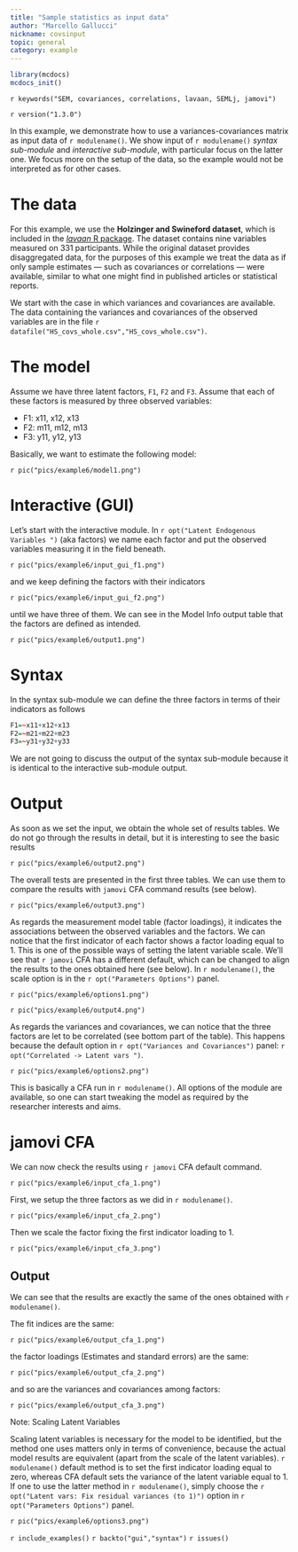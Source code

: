 ```yaml
---
title: "Sample statistics as input data"
author: "Marcello Gallucci"
nickname: covsinput
topic: general
category: example
---
```



```r
library(mcdocs)
mcdocs_init()

```


`r keywords("SEM, covariances, correlations, lavaan, SEMLj, jamovi")`

`r version("1.3.0")`


In this example, we demonstrate how to use a variances-covariances matrix as input data of `r modulename()`. We show input of `r modulename()` _syntax sub-module_ and  _interactive sub-module_, with particular focus on the latter one. We focus more on the setup of the data, so the example would not be interpreted as for other cases.


# The data


For this example, we use the **Holzinger and Swineford dataset**, which is included in the [*lavaan* R package](https://lavaan.ugent.be). The dataset contains nine variables measured on 331 participants. While the original dataset provides disaggregated data, for the purposes of this example we treat the data as if only sample estimates — such as covariances or correlations — were available, similar to what one might find in published articles or statistical reports.

We start with the case in which variances and covariances are available. The data containing the variances and covariances of the observed variables are in the file `r datafile("HS_covs_whole.csv","HS_covs_whole.csv")`.  



# The model

Assume we have three latent factors, `F1`, `F2` and `F3`.  Assume that each of these factors is measured by three observed variables:

* F1: x11, x12, x13
* F2: m11, m12, m13
* F3: y11, y12, y13

Basically, we want to estimate the following model:

`r pic("pics/example6/model1.png")`

# Interactive (GUI) 


Let's start with the interactive module. In `r opt("Latent Endogenous Variables ") ` (aka factors) we name each factor and put the observed variables measuring it in the field beneath. 

`r pic("pics/example6/input_gui_f1.png")`

and we keep defining the factors with their indicators

`r pic("pics/example6/input_gui_f2.png")`

until we have three of them. We can see in the Model Info output table that the factors are defined as intended.

`r pic("pics/example6/output1.png")`


# Syntax 

In the syntax sub-module we can define the three factors in terms of their indicators as follows

```r

F1=~x11+x12+x13
F2=~m21+m22+m23
F3=~y31+y32+y33


```

We are not going to discuss the output of the syntax sub-module because it is identical to the interactive sub-module output.

# Output

As soon as we set the input, we obtain the whole set of results tables. We do not go through the results in detail, but it is interesting to see the basic results

`r pic("pics/example6/output2.png")`

The overall tests are presented in the first three tables. We can use them to compare the results with `jamovi` CFA command results (see below). 

`r pic("pics/example6/output3.png")`

As regards the measurement model table (factor loadings), it indicates the associations between the observed variables and the factors. We can notice that the first indicator of each factor shows a factor loading equal to 1. This is one of the possible ways of setting the latent variable scale. We'll see that `r jamovi` CFA has a different default, which can be changed to align the results to the ones obtained here (see below). In `r modulename()`,  the scale option is in the `r opt("Parameters Options")` panel.

`r pic("pics/example6/options1.png")`

`r pic("pics/example6/output4.png")`

As regards the variances and covariances, we can notice that the three factors are let to be correlated (see bottom part of the table). This happens because the default option in `r opt("Variances and Covariances")` panel: `r opt("Correlated -> Latent vars ")`.

`r pic("pics/example6/options2.png")`

This is basically a CFA run in `r modulename()`. All options of the module are available, so one can start tweaking the model as required by the researcher interests and aims. 

# jamovi CFA

We can now check the results using `r jamovi` CFA default command.

`r pic("pics/example6/input_cfa_1.png")`

First, we setup the three factors as we did in `r modulename()`.

`r pic("pics/example6/input_cfa_2.png")`

Then we scale the factor fixing the first indicator loading to 1.

`r pic("pics/example6/input_cfa_3.png")`

## Output

We can see that the results are exactly the same of the ones obtained with `r modulename()`.

The fit indices are the same:

`r pic("pics/example6/output_cfa_1.png")`

the factor loadings (Estimates and standard errors) are the same:

`r pic("pics/example6/output_cfa_2.png")`

and so are the variances and covariances among factors:

`r pic("pics/example6/output_cfa_3.png")`

:::{ .adm .adm-note}

<p> Note: Scaling Latent Variables </p>

Scaling latent variables is necessary for the model to be identified, but the method one uses matters only in terms of convenience, because the actual model results are equivalent (apart from the scale of the latent variables).  `r modulename()` default method is to set the first indicator loading equal to zero, whereas CFA default sets the variance of the latent variable equal to 1. If one to use the latter method in `r modulename()`, simply choose the `r opt("Latent vars: Fix residual variances (to 1)")` option in `r opt("Parameters Options")` panel.

`r pic("pics/example6/options3.png")`

:::

`r include_examples()`
`r backto("gui","syntax")`
`r issues()`